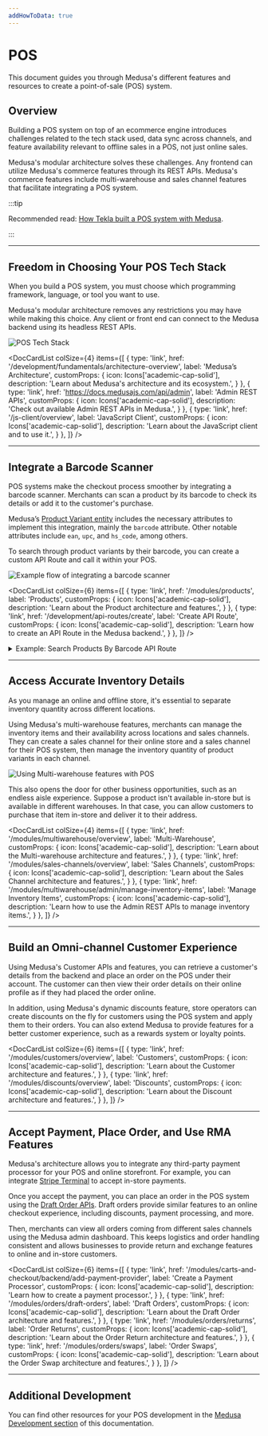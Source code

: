 ```yaml
---
addHowToData: true
---
```



# POS

This document guides you through Medusa's different features and resources to create a point-of-sale (POS) system.

## Overview

Building a POS system on top of an ecommerce engine introduces challenges related to the tech stack used, data sync across channels, and feature availability relevant to offline sales in a POS, not just online sales.

Medusa's modular architecture solves these challenges. Any frontend can utilize Medusa's commerce features through its REST APIs. Medusa's commerce features include multi-warehouse and sales channel features that facilitate integrating a POS system.

:::tip

Recommended read: [How Tekla built a POS system with Medusa](https://medusajs.com/blog/tekla-agilo-pos-case/).

:::

---

## Freedom in Choosing Your POS Tech Stack

When you build a POS system, you must choose which programming framework, language, or tool you want to use.

Medusa's modular architecture removes any restrictions you may have while making this choice. Any client or front end can connect to the Medusa backend using its headless REST APIs.

![POS Tech Stack](https://res.cloudinary.com/dza7lstvk/image/upload/v1695114981/Medusa%20Docs/Diagrams/pos-tech-stack_j6mkyc.jpg)

<DocCardList colSize={4} items={[
  {
    type: 'link',
    href: '/development/fundamentals/architecture-overview',
    label: 'Medusa’s Architecture',
    customProps: {
      icon: Icons['academic-cap-solid'],
      description: 'Learn about Medusa\'s architecture and its ecosystem.',
    }
  },
  {
    type: 'link',
    href: 'https://docs.medusajs.com/api/admin',
    label: 'Admin REST APIs',
    customProps: {
      icon: Icons['academic-cap-solid'],
      description: 'Check out available Admin REST APIs in Medusa.',
    }
  },
  {
    type: 'link',
    href: '/js-client/overview',
    label: 'JavaScript Client',
    customProps: {
      icon: Icons['academic-cap-solid'],
      description: 'Learn about the JavaScript client and to use it.',
    }
  },
]} />

---

## Integrate a Barcode Scanner

POS systems make the checkout process smoother by integrating a barcode scanner. Merchants can scan a product by its barcode to check its details or add it to the customer's purchase.

Medusa’s [Product Variant entity](../references/entities/classes/ProductVariant.mdx) includes the necessary attributes to implement this integration, mainly the `barcode` attribute. Other notable attributes include `ean`, `upc`, and `hs_code`, among others.

To search through product variants by their barcode, you can create a custom API Route and call it within your POS.

![Example flow of integrating a barcode scanner](https://res.cloudinary.com/dza7lstvk/image/upload/v1695115066/Medusa%20Docs/Diagrams/pos-scan-barcode_xaa61c.jpg)

<DocCardList colSize={6} items={[
  {
    type: 'link',
    href: '/modules/products',
    label: 'Products',
    customProps: {
      icon: Icons['academic-cap-solid'],
      description: 'Learn about the Product architecture and features.',
    }
  },
  {
    type: 'link',
    href: '/development/api-routes/create',
    label: 'Create API Route',
    customProps: {
      icon: Icons['academic-cap-solid'],
      description: 'Learn how to create an API Route in the Medusa backend.',
    }
  },
]} />

<Details>
  <summary>Example: Search Products By Barcode API Route</summary>
  Here’s an example of creating a custom API Route at `/store/pos/search-barcode` that searches product variants by a barcode:

  ```ts title=src/api/store/pos/search-barcode/route.ts
  import type { 
    MedusaRequest, 
    MedusaResponse, 
    ProductVariantService,
  } from "@medusajs/medusa"
  import { MedusaError } from "@medusajs/utils"

  export const GET = async (
    req: MedusaRequest, 
    res: MedusaResponse
  ) => {
    const barcode = (req.query.barcode as string) || ""
    if (!barcode) {
      throw new MedusaError(
        MedusaError.Types.INVALID_DATA, 
        "Barcode is required"
      )
    }
    // get product service
    const productVariantService = req.scope.resolve<
      ProductVariantService
    >("productVariantService")

    // retrieve product variants by barcode
    const productVariants = await productVariantService
      .list({
        barcode,
      })

    res.json({
      product_variants: productVariants,
    })
  }
  ```
</Details>

---

## Access Accurate Inventory Details

As you manage an online and offline store, it's essential to separate inventory quantity across different locations.

Using Medusa's multi-warehouse features, merchants can manage the inventory items and their availability across locations and sales channels. They can create a sales channel for their online store and a sales channel for their POS system, then manage the inventory quantity of product variants in each channel.

![Using Multi-warehouse features with POS](https://res.cloudinary.com/dza7lstvk/image/upload/v1695115132/Medusa%20Docs/Diagrams/pos-multiwarehouse__1_jscw9e.jpg)

This also opens the door for other business opportunities, such as an endless aisle experience. Suppose a product isn't available in-store but is available in different warehouses. In that case, you can allow customers to purchase that item in-store and deliver it to their address.

<DocCardList colSize={4} items={[
  {
    type: 'link',
    href: '/modules/multiwarehouse/overview',
    label: 'Multi-Warehouse',
    customProps: {
      icon: Icons['academic-cap-solid'],
      description: 'Learn about the Multi-warehouse architecture and features.',
    }
  },
  {
    type: 'link',
    href: '/modules/sales-channels/overview',
    label: 'Sales Channels',
    customProps: {
      icon: Icons['academic-cap-solid'],
      description: 'Learn about the Sales Channel architecture and features.',
    }
  },
  {
    type: 'link',
    href: '/modules/multiwarehouse/admin/manage-inventory-items',
    label: 'Manage Inventory Items',
    customProps: {
      icon: Icons['academic-cap-solid'],
      description: 'Learn how to use the Admin REST APIs to manage inventory items.',
    }
  },
]} />

---

## Build an Omni-channel Customer Experience

Using Medusa's Customer APIs and features, you can retrieve a customer's details from the backend and place an order on the POS under their account. The customer can then view their order details on their online profile as if they had placed the order online.

In addition, using Medusa's dynamic discounts feature, store operators can create discounts on the fly for customers using the POS system and apply them to their orders. You can also extend Medusa to provide features for a better customer experience, such as a rewards system or loyalty points.

<DocCardList colSize={6} items={[
  {
    type: 'link',
    href: '/modules/customers/overview',
    label: 'Customers',
    customProps: {
      icon: Icons['academic-cap-solid'],
      description: 'Learn about the Customer architecture and features.',
    }
  },
  {
    type: 'link',
    href: '/modules/discounts/overview',
    label: 'Discounts',
    customProps: {
      icon: Icons['academic-cap-solid'],
      description: 'Learn about the Discount architecture and features.',
    }
  },
]} />

---

## Accept Payment, Place Order, and Use RMA Features

Medusa's architecture allows you to integrate any third-party payment processor for your POS and online storefront. For example, you can integrate [Stripe Terminal](https://stripe.com/terminal) to accept in-store payments.

Once you accept the payment, you can place an order in the POS system using the [Draft Order APIs](https://docs.medusajs.com/api/admin#draft-orders). Draft orders provide similar features to an online checkout experience, including discounts, payment processing, and more.

Then, merchants can view all orders coming from different sales channels using the Medusa admin dashboard. This keeps logistics and order handling consistent and allows businesses to provide return and exchange features to online and in-store customers.

<DocCardList colSize={6} items={[
  {
    type: 'link',
    href: '/modules/carts-and-checkout/backend/add-payment-provider',
    label: 'Create a Payment Processor',
    customProps: {
      icon: Icons['academic-cap-solid'],
      description: 'Learn how to create a payment processor.',
    }
  },
  {
    type: 'link',
    href: '/modules/orders/draft-orders',
    label: 'Draft Orders',
    customProps: {
      icon: Icons['academic-cap-solid'],
      description: 'Learn about the Draft Order architecture and features.',
    }
  },
  {
    type: 'link',
    href: '/modules/orders/returns',
    label: 'Order Returns',
    customProps: {
      icon: Icons['academic-cap-solid'],
      description: 'Learn about the Order Return architecture and features.',
    }
  },
  {
    type: 'link',
    href: '/modules/orders/swaps',
    label: 'Order Swaps',
    customProps: {
      icon: Icons['academic-cap-solid'],
      description: 'Learn about the Order Swap architecture and features.',
    }
  },
]} />

---

## Additional Development

You can find other resources for your POS development in the [Medusa Development section](../development/overview.mdx) of this documentation.
